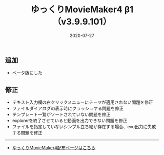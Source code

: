 ﻿---
title: ゆっくりMovieMaker4 β1 （v3.9.9.101）
date: 2020-07-27
tags: [YMM4,お知らせ]
---
## 追加
- ベータ版にした
## 修正
- テキスト入力欄の右クリックメニューにテーマが適用されない問題を修正
- ファイルダイアログの表示時にクラッシュする問題を修正
- テンプレート一覧がソートされていない問題を修正
- explorerを終了させていると動画を出力できない問題を修正
- ファイルを指定していないシンプル立ち絵が存在する場合、exo出力に失敗する問題を修正

---

- [ゆっくりMovieMaker4配布ページはこちら](/ymm4/)